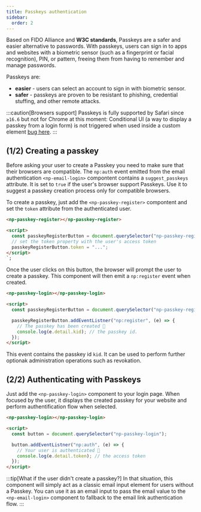 ```yaml
---
title: Passkeys authentication
sidebar:
  order: 2
---
```


Based on FIDO Alliance and **W3C standards**, Passkeys are a safer and easier alternative to passwords.
With passkeys, users can sign in to apps and websites with a biometric sensor (such as a fingerprint or facial recognition), PIN, or pattern, freeing them from having to remember and manage passwords.

Passkeys are:

- **easier** - users can select an account to sign in with biometric sensor.
- **safer** - passkeys are proven to be resistant to phishing, credential stuffing, and other remote attacks.

:::caution[Browsers support]
Passkeys is fully supported by Safari since `≥16.6` but not for Chrome at this moment:
Conditional UI (a way to display a passkey from a login form) is not triggered when used inside a custom element [bug here](https://bugs.chromium.org/p/chromium/issues/detail?id=1404106).
:::

## (1/2) Creating a passkey

Before asking your user to create a Passkey you need to make sure that their browsers are compatible.
The `np:auth` event emitted from the email authentication `<np-email-login>` compontent contains a `suggest_passkeys` attribute.
It is set to `true` if the user's browser support Passkeys. Use it to suggest a passkey creation process only for compatible browsers.

To create a passkey, just add the `<np-passkey-register>` compontent and set the `token` attribute from the authenticated user.

```html
<np-passkey-register></np-passkey-register>

<script>
  const passkeyRegisterButton = document.querySelector("np-passkey-register");
  // set the token property with the user's access token
  passkeyRegisterButton.token = "...";
</script>
`;
```

Once the user clicks on this button, the browser will prompt the user to create a passkey.
This component will then emit a `np:register` event when created.

```html
<np-passkey-login></np-passkey-login>

<script>
  const passkeyRegisterButton = document.querySelector("np-passkey-register");

  passkeyRegisterButton.addEventListner("np:register", (e) => {
    // The passkey has been created 🎉
    console.log(e.detail.kid); // the passkey id.
  });
</script>
```

This event contains the passkey id `kid`. It can be used to perform further optionak administration operations such as revokation.

## (2/2) Authenticating with Passkeys

Just add the `<np-passkey-login>` component to your login page.
When focused by the user, it displays the created passkey for your website and perform authentification flow when selected.

```html
<np-passkey-login></np-passkey-login>

<script>
  const button = document.querySelector("np-passkey-login");

  button.addEventListner("np:auth", (e) => {
    // Your user is authenticated 🎉
    console.log(e.detail.token); // the access token
  });
</script>
```

:::tip[What if the user didn't create a passkey?]
In that situation, this component will simply act as a classic email input element for users without a Passkey.
You can use it as an email input to pass the email value to the `<np-email-login>` component to fallback to the email link authentication flow.
:::
